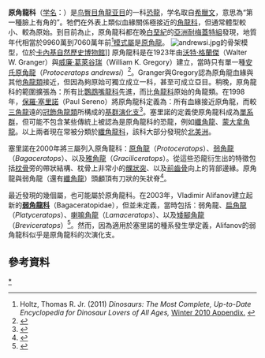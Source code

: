 {{Automatic Taxobox
| fossil_range = 晚[[白垩纪|白垩纪]]{{fossilrange|85|70.6}}
| image = Protoceratops adult.JPG
| image_caption = [[原角龍|原角龍]]的骨骼
| taxon =Protoceratopsidae
| authority = [[沃特·格蘭傑|Granger]] & [[威廉·葛萊谷瑞|Gregory]], 1923
| type_species=[[原角龍屬|安氏原角龍]]<br>''Protoceratops andrewi'' 
| type_species_authority=Granger & Gregory, 1923
| subdivision_ranks = [[演化支|演化支]]
|subdivision =
*†[[原角龙属|原角龙属]] ''Protoceratops''
*†[[巨嘴龙属|巨嘴龙属]] ''Magnirostris''
*†'''弱角龙科 Bagaceratopidae'''
**†[[奥伊考角龙属|奥伊考角龙属]] ''Ajkaceratops''
**†[[弱角龙属|弱角龙属]] ''Bagaceratops''
**†[[矮脚角龙属|矮脚角龙属]] ''Breviceratops''
**†[[戈壁角龙属|戈壁角龙属]] ''Gobiceratops''
**†[[喇嘛角龙属|喇嘛角龙属]] ''Lamaceratops''
**†[[巨嘴龙属|巨嘴龙属]] ''Magnirostris''
**†[[扁角龙属|扁角龙属]] ''Platyceratops''
}}

'''原角龍科'''（[[学名|学名]]：{{lang|la|Protoceratopsidae}}）是[[鸟臀目|鸟臀目]][[角龍亚目|角龍亚目]]的一科[[恐龍|恐龍]]，学名取自[[希臘文|希臘文]]，意思為“第一種臉上有角的”。牠們在外表上類似血緣關係極接近的[[角龍科|角龍科]]，但通常體型較小、較為原始。到目前為止，原角龍科都在晚[[白堊紀|白堊紀]]的[[亞洲|亞洲]][[耐梅蓋特組|耐梅蓋特組]]發現，地質年代相當於9960萬到7060萬年前<ref name="Holtz2008">Holtz, Thomas R. Jr. (2011) ''Dinosaurs: The Most Complete, Up-to-Date Encyclopedia for Dinosaur Lovers of All Ages,'' [http://www.geol.umd.edu/~tholtz/dinoappendix/HoltzappendixWinter2010.pdf Winter 2010 Appendix.] {{Wayback|url=http://www.geol.umd.edu/~tholtz/dinoappendix/HoltzappendixWinter2010.pdf |date=20110720090118 }}</ref>[[模式屬|模式屬]]是[[原角龍|原角龍]]。
[[Image:andrewsi.jpg|left]]的骨架模型，位於[[卡內基自然歷史博物館|卡內基自然歷史博物館]]]]
原角龍科是在1923年由[[沃特·格蘭傑|沃特·格蘭傑]]（Walter W. Granger）與[[威廉·葛萊谷瑞|威廉·葛萊谷瑞]]（William K. Gregory）建立，當時只有單一種[[原角龍|安氏原角龍]]（''Protoceratops andrewsi''）<ref name=wg1923>{{Cite journal|author=Granger, W. & W.K. Gregory|year=1923|title=''Protoceratops andrewsi'', a pre-ceratopsian dinosaur from Mongolia|journal=American Museum Novitates|volume=72|pages=1-9}}</ref>。Granger與Gregory認為原角龍血緣與其他[[角龍類|角龍類]]接近，但因為夠原始可獨立成立一科，甚至可成立亞目。稍晚，原角龍科的範圍擴張為：所有比[[鸚鵡嘴龍科|鸚鵡嘴龍科]]先進，而比[[角龍科|角龍科]]原始的角龍類。在1998年，[[保羅·塞里諾|保羅·塞里諾]]（Paul Sereno）將原角龍科定義為：所有血緣接近原角龍，而較[[三角龍|三角龍]]遠的[[冠飾角龍類|冠飾角龍類]]所構成的[[基群|基群]][[演化支|演化支]]<ref name=ps1998>{{Cite journal|author=Sereno, P.C.|year=1998|title=A rationale for phylogenetic definitions, with application to the higher-level taxonomy of Dinosauria|journal=N. Jb. Geol. Palaont. Abh.|volume=210|issue=1|pages=41-83}}</ref>。塞里諾的定義使原角龍科成為[[單系群|單系群]]，但可能不包含某些傳統上被認為是原角龍科的恐龍，例如[[纖角龍|纖角龍]]、[[蒙大拿角龍|蒙大拿角龍]]。以上兩者現在常被分類於[[纖角龍科|纖角龍科]]，該科大部分發現於[[北美洲|北美洲]]。

塞里諾在2000年將三屬列入原角龍科：[[原角龍|原角龍]]（''Protoceratops''）、[[弱角龍|弱角龍]]（''Bagaceratops''）、以及[[雅角龍|雅角龍]]（''Graciliceratops''）。從這些恐龍衍生出的特徵包括[[枕骨|枕骨]]旁的帶狀結構、枕骨上非常小的[[髁狀突|髁狀突]]、以及[[前齒骨|前齒骨]]向上的背部邊緣。原角龍與弱角龍（還有[[纖角龍|纖角龍]]）頭顱頂有刀狀的矢狀脊<ref name=ps2000>{{Cite book|author=Sereno, P.C.|year=2000|chapter=The fossil record, systematics and evolution of pachycephalosaurs and ceratopsians from Asia|pages=480-516|editor=Benton, M.J., M.A. Shishkin, D.M. Unwin & E.N. Kurochkin (eds.)|title=The Age of Dinosaurs in Russia and Mongolia|publisher=Cambridge University Press|location=Cambridge}}</ref>。

最近發現的幾個屬，也可能屬於原角龍科。在2003年，Vladimir Alifanov建立起新的'''[[弱角龍科|弱角龍科]]'''（Bagaceratopidae），但並未定義，當時包括：弱角龍、[[扁角龍|扁角龍]]（''Platyceratops''）、[[喇嘛角龍|喇嘛角龍]]（''Lamaceratops''）、以及[[矮腳角龍|矮腳角龍]]（''Breviceratops''）<ref name=va2003>{{Cite journal|author=Alifanov, V.R.|year=2003|title=Two new dinosaurs of the Infraorder Neoceratopsia (Ornithischia) from the Upper Cretaceous of the Nemegt Depression, Mongolian People's Republic|journal=Paleontological Journal|volume=37|issue=5|pages=524-535}}</ref>。然而，因為適用於塞里諾的種系發生學定義，Alifanov的弱角龍科似乎是原角龍科的次演化支。

==參考資料==
{{reflist}}
{{頭飾龍類|C.}}
{{Taxonbar|from=Q133149}}

[[Category:冠飾角龍類|*]]